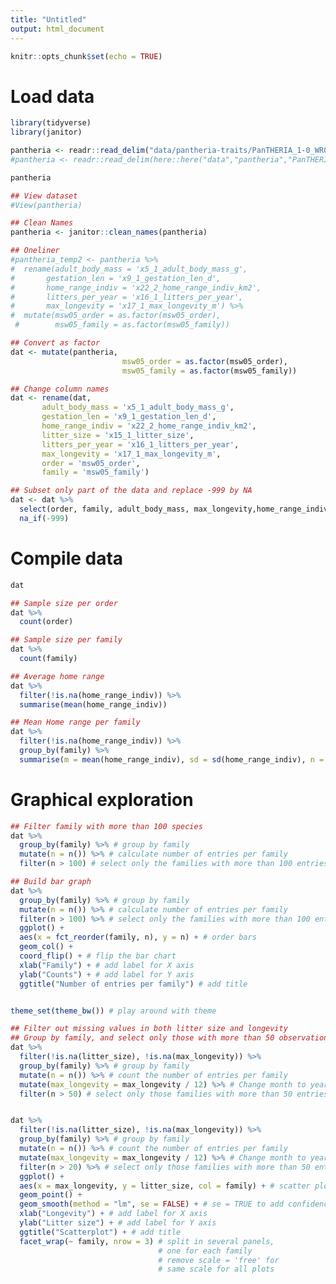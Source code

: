 ```yaml
---
title: "Untitled"
output: html_document
---
```


```r
knitr::opts_chunk$set(echo = TRUE)
```

# Load data

```r

library(tidyverse)
library(janitor)

pantheria <- readr::read_delim("data/pantheria-traits/PanTHERIA_1-0_WR05_Aug2008.txt", delim = "\t")
#pantheria <- readr::read_delim(here::here("data","pantheria","PanTHERIA_1-0_WR05_Aug2008.txt"), delim = "\t")

pantheria

## View dataset
#View(pantheria)

## Clean Names
pantheria <- janitor::clean_names(pantheria)

## Oneliner
#pantheria_temp2 <- pantheria %>%
#  rename(adult_body_mass = 'x5_1_adult_body_mass_g',
#       gestation_len = 'x9_1_gestation_len_d',
#       home_range_indiv = 'x22_2_home_range_indiv_km2',
#       litters_per_year = 'x16_1_litters_per_year',
#       max_longevity = 'x17_1_max_longevity_m') %>%
#  mutate(msw05_order = as.factor(msw05_order), 
 #        msw05_family = as.factor(msw05_family))

## Convert as factor
dat <- mutate(pantheria, 
                         msw05_order = as.factor(msw05_order), 
                         msw05_family = as.factor(msw05_family))

## Change column names
dat <- rename(dat,
       adult_body_mass = 'x5_1_adult_body_mass_g',
       gestation_len = 'x9_1_gestation_len_d',
       home_range_indiv = 'x22_2_home_range_indiv_km2',
       litter_size = 'x15_1_litter_size',
       litters_per_year = 'x16_1_litters_per_year',
       max_longevity = 'x17_1_max_longevity_m',
       order = 'msw05_order',
       family = 'msw05_family')

## Subset only part of the data and replace -999 by NA
dat <- dat %>%
  select(order, family, adult_body_mass, max_longevity,home_range_indiv, msw05_species, litter_size)  %>%
  na_if(-999)
```


# Compile data

```r
dat

## Sample size per order
dat %>%
  count(order)

## Sample size per family
dat %>%
  count(family)

## Average home range
dat %>%
  filter(!is.na(home_range_indiv)) %>%
  summarise(mean(home_range_indiv))

## Mean Home range per family
dat %>%
  filter(!is.na(home_range_indiv)) %>%
  group_by(family) %>%
  summarise(m = mean(home_range_indiv), sd = sd(home_range_indiv), n = n())

```

# Graphical exploration

```r
## Filter family with more than 100 species
dat %>%
  group_by(family) %>% # group by family
  mutate(n = n()) %>% # calculate number of entries per family
  filter(n > 100) # select only the families with more than 100 entries

## Build bar graph
dat %>%
  group_by(family) %>% # group by family
  mutate(n = n()) %>% # calculate number of entries per family
  filter(n > 100) %>% # select only the families with more than 100 entries
  ggplot() +
  aes(x = fct_reorder(family, n), y = n) + # order bars
  geom_col() +
  coord_flip() + # flip the bar chart
  xlab("Family") + # add label for X axis
  ylab("Counts") + # add label for Y axis
  ggtitle("Number of entries per family") # add title


theme_set(theme_bw()) # play around with theme

## Filter out missing values in both litter size and longevity
## Group by family, and select only those with more than 50 observations
dat %>%
  filter(!is.na(litter_size), !is.na(max_longevity)) %>%
  group_by(family) %>% # group by family
  mutate(n = n()) %>% # count the number of entries per family
  mutate(max_longevity = max_longevity / 12) %>% # Change month to year
  filter(n > 50) # select only those families with more than 50 entries


dat %>%
  filter(!is.na(litter_size), !is.na(max_longevity)) %>%
  group_by(family) %>% # group by family
  mutate(n = n()) %>% # count the number of entries per family
  mutate(max_longevity = max_longevity / 12) %>% # Change month to year
  filter(n > 20) %>% # select only those families with more than 50 entries
  ggplot() +
  aes(x = max_longevity, y = litter_size, col = family) + # scatter plot
  geom_point() +
  geom_smooth(method = "lm", se = FALSE) + # se = TRUE to add confidence intervals
  xlab("Longevity") + # add label for X axis
  ylab("Litter size") + # add label for Y axis
  ggtitle("Scatterplot") + # add title
  facet_wrap(~ family, nrow = 3) # split in several panels,
                                 # one for each family
                                 # remove scale = 'free' for
                                 # same scale for all plots
```
